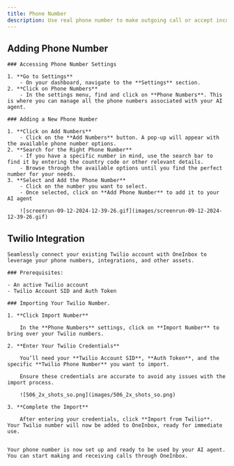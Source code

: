```yaml
---
title: Phone Number
description: Use real phone number to make outgoing call or accept incoming calls & deploy voice AI agent on those phone numbers
---
```


## Adding Phone Number
    
    ### Accessing Phone Number Settings
    
    1. **Go to Settings**
        - On your dashboard, navigate to the **Settings** section.
    2. **Click on Phone Numbers**
        - In the settings menu, find and click on **Phone Numbers**. This is where you can manage all the phone numbers associated with your AI agent.
    
    ### Adding a New Phone Number
    
    1. **Click on Add Numbers**
        - Click on the **Add Numbers** button. A pop-up will appear with the available phone number options.
    2. **Search for the Right Phone Number**
        - If you have a specific number in mind, use the search bar to find it by entering the country code or other relevant details.
        - Browse through the available options until you find the perfect number for your needs.
    3. **Select and Add the Phone Number**
        - Click on the number you want to select.
        - Once selected, click on **Add Phone Number** to add it to your AI agent
        
        ![screenrun-09-12-2024-12-39-26.gif](images/screenrun-09-12-2024-12-39-26.gif)
        
## Twilio Integration
    
    Seamlessly connect your existing Twilio account with OneInbox to leverage your phone numbers, integrations, and other assets.
    
    ### Prerequisites:
    
    - An active Twilio account
    - Twilio Account SID and Auth Token
    
    ### Importing Your Twilio Number.
    
    1. **Click Import Number**
        
        In the **Phone Numbers** settings, click on **Import Number** to bring over your Twilio numbers.
        
    2. **Enter Your Twilio Credentials**
        
        You’ll need your **Twilio Account SID**, **Auth Token**, and the specific **Twilio Phone Number** you want to import.
        
        Ensure these credentials are accurate to avoid any issues with the import process.
        
        ![506_2x_shots_so.png](images/506_2x_shots_so.png)
        
    3. **Complete the Import**
        
        After entering your credentials, click **Import from Twilio**. Your Twilio number will now be added to OneInbox, ready for immediate use. 
        
    
    Your phone number is now set up and ready to be used by your AI agent. You can start making and receiving calls through OneInbox.
   
